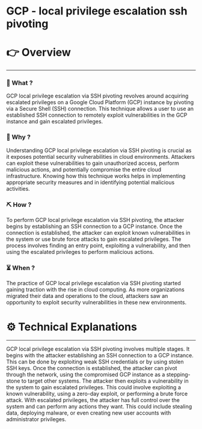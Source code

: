 # GCP - local privilege escalation ssh pivoting


# 👉 Overview

---

### 👀 What ?

GCP local privilege escalation via SSH pivoting revolves around acquiring escalated privileges on a Google Cloud Platform (GCP) instance by pivoting via a Secure Shell (SSH) connection. This technique allows a user to use an established SSH connection to remotely exploit vulnerabilities in the GCP instance and gain escalated privileges.


### 🧐 Why ?

Understanding GCP local privilege escalation via SSH pivoting is crucial as it exposes potential security vulnerabilities in cloud environments. Attackers can exploit these vulnerabilities to gain unauthorized access, perform malicious actions, and potentially compromise the entire cloud infrastructure. Knowing how this technique works helps in implementing appropriate security measures and in identifying potential malicious activities.


### ⛏️ How ?

To perform GCP local privilege escalation via SSH pivoting, the attacker begins by establishing an SSH connection to a GCP instance. Once the connection is established, the attacker can exploit known vulnerabilities in the system or use brute force attacks to gain escalated privileges. The process involves finding an entry point, exploiting a vulnerability, and then using the escalated privileges to perform malicious actions.


### ⏳ When ?

The practice of GCP local privilege escalation via SSH pivoting started gaining traction with the rise in cloud computing. As more organizations migrated their data and operations to the cloud, attackers saw an opportunity to exploit security vulnerabilities in these new environments.


# ⚙️ Technical Explanations

---

GCP local privilege escalation via SSH pivoting involves multiple stages. It begins with the attacker establishing an SSH connection to a GCP instance. This can be done by exploiting weak SSH credentials or by using stolen SSH keys. Once the connection is established, the attacker can pivot through the network, using the compromised GCP instance as a stepping-stone to target other systems. The attacker then exploits a vulnerability in the system to gain escalated privileges. This could involve exploiting a known vulnerability, using a zero-day exploit, or performing a brute force attack. With escalated privileges, the attacker has full control over the system and can perform any actions they want. This could include stealing data, deploying malware, or even creating new user accounts with administrator privileges.
